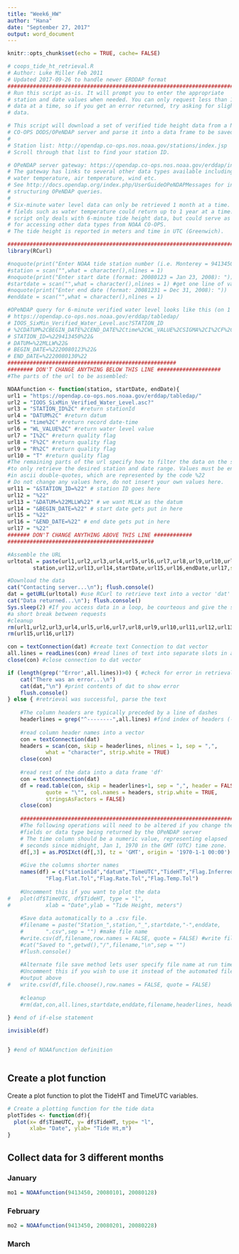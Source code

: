 ```yaml
---
title: "Week6_HW"
author: "Hana"
date: "September 27, 2017"
output: word_document
---
```


```r
knitr::opts_chunk$set(echo = TRUE, cache= FALSE)
```

```r
# coops_tide_ht_retrieval.R
# Author: Luke Miller Feb 2011
# Updated 2017-09-26 to handle newer ERDDAP format
################################################################################
# Run this script as-is. It will prompt you to enter the appropriate
# station and date values when needed. You can only request less than 1 month of 
# data at a time, so if you get an error returned, try asking for slightly less
# data.

# This script will download a set of verified tide height data from a NOAA 
# CO-OPS DODS/OPeNDAP server and parse it into a data frame to be saved to disk 
#
# Station list: http://opendap.co-ops.nos.noaa.gov/stations/index.jsp
# Scroll through that list to find your station ID. 

# OPeNDAP server gateway: https://opendap.co-ops.nos.noaa.gov/erddap/index.html
# The gateway has links to several other data types available including 
# water temperature, air temperature, wind etc. 
# See http://docs.opendap.org/index.php/UserGuideOPeNDAPMessages for info on
# structuring OPeNDAP queries.
#
# Six-minute water level data can only be retrieved 1 month at a time. Other
# fields such as water temperature could return up to 1 year at a time. This 
# script only deals with 6-minute tide height data, but could serve as a guide 
# for accessing other data types from NOAA CO-OPS. 
# The tide height is reported in meters and time in UTC (Greenwich).

###############################################################################
library(RCurl)

#noquote(print("Enter NOAA tide station number (i.e. Monterey = 9413450): "))
#station = scan("",what = character(),nlines = 1)
#noquote(print("Enter start date (format: 20080123 = Jan 23, 2008): "))
#startdate = scan("",what = character(),nlines = 1) #get one line of values
#noquote(print("Enter end date (format: 20081231 = Dec 31, 2008): "))
#enddate = scan("",what = character(),nlines = 1)

#OPeNDAP query for 6-minute verified water level looks like this (on 1 line):
# https://opendap.co-ops.nos.noaa.gov/erddap/tabledap/
# IOOS_SixMin_Verified_Water_Level.asc?STATION_ID
# %2CDATUM%2CBEGIN_DATE%2CEND_DATE%2Ctime%2CWL_VALUE%2CSIGMA%2CI%2CF%2CR%2CT&
# STATION_ID=%229413450%22&
# DATUM=%22MLLW%22&
# BEGIN_DATE=%2220080123%22&
# END_DATE=%2220080130%22
#####################################################
######## DON'T CHANGE ANYTHING BELOW THIS LINE ####################
#The parts of the url to be assembled:

NOAAfunction <- function(station, startDate, endDate){
url1 = "https://opendap.co-ops.nos.noaa.gov/erddap/tabledap/"
url2 = "IOOS_SixMin_Verified_Water_Level.asc?"
url3 = "STATION_ID%2C" #return stationId
url4 = "DATUM%2C" #return datum
url5 = "time%2C" #return record date-time
url6 = "WL_VALUE%2C" #return water level value
url7 = "I%2C" #return quality flag
url8 = "F%2C" #return quality flag
url9 = "R%2C" #return quality flag
url10 = "T" #return quality flag
#The remaining parts of the url specify how to filter the data on the server 
#to only retrieve the desired station and date range. Values must be enclosed
#in ascii double-quotes, which are represented by the code %22
# Do not change any values here, do not insert your own values here.
url11 = "&STATION_ID=%22" # station ID goes here
url12 = "%22"
url13 = "&DATUM=%22MLLW%22" # we want MLLW as the datum
url14 = "&BEGIN_DATE=%22" # start date gets put in here
url15 = "%22"
url16 = "&END_DATE=%22" # end date gets put in here
url17 = "%22"
####### DON'T CHANGE ANYTHING ABOVE THIS LINE ############
##############################################

#Assemble the URL
urltotal = paste(url1,url2,url3,url4,url5,url6,url7,url8,url9,url10,url11,
		station,url12,url13,url14,startDate,url15,url16,endDate,url17,sep ="")

#Download the data
cat("Contacting server...\n"); flush.console()
dat = getURL(urltotal) #use RCurl to retrieve text into a vector 'dat'
cat("Data returned...\n"); flush.console()
Sys.sleep(2) #If you access data in a loop, be courteous and give the server
#a short break between requests
#cleanup
rm(url1,url2,url3,url4,url5,url6,url7,url8,url9,url10,url11,url12,url13,url14)
rm(url15,url16,url17)

con = textConnection(dat) #create text Connection to dat vector
all.lines = readLines(con) #read lines of text into separate slots in a vector
close(con) #close connection to dat vector

if (length(grep('^Error',all.lines))>0) { #check for error in retrieval
	cat("There was an error...\n")
	cat(dat,"\n") #print contents of dat to show error
	flush.console()
} else { #retrieval was successful, parse the text
	
	#The column headers are typically preceded by a line of dashes
	headerlines = grep("^--------",all.lines) #find index of headers (-1)
	
	#read column header names into a vector
	con = textConnection(dat)
	headers = scan(con, skip = headerlines, nlines = 1, sep = ",",
			what = "character", strip.white = TRUE)
	close(con)
	
	#read rest of the data into a data frame 'df'
	con = textConnection(dat)
	df = read.table(con, skip = headerlines+1, sep = ",", header = FALSE,
			quote = "\"", col.names = headers, strip.white = TRUE,
			stringsAsFactors = FALSE)
	close(con)
	
	###########################################################################
	#The following operations will need to be altered if you change the 
	#fields or data type being returned by the OPeNDAP server
	# The time column should be a numeric value, representing elapsed 
	# seconds since midnight, Jan 1, 1970 in the GMT (UTC) time zone. 
	df[,3] = as.POSIXct(df[,3], tz = 'GMT', origin = '1970-1-1 00:00')
	
	#Give the columns shorter names
	names(df) = c("stationId","datum","TimeUTC","TideHT","Flag.Inferred",
			"Flag.Flat.Tol","Flag.Rate.Tol","Flag.Temp.Tol")
	
	#Uncomment this if you want to plot the data
#	plot(df$TimeUTC, df$TideHT, type = "l",
#			xlab = "Date",ylab = "Tide Height, meters")
	
	#Save data automatically to a .csv file. 
	#filename = paste("Station_",station,"_",startdate,"-",enddate,
	#		".csv",sep = "") #make file name
	#write.csv(df,filename,row.names = FALSE, quote = FALSE) #write file to disk
	#cat("Saved to ",getwd(),"/",filename,"\n",sep = "")
	#flush.console()
	
	#Alternate file save method lets user specify file name at run time
	#Uncomment this if you wish to use it instead of the automated file 
	#output above
#	write.csv(df,file.choose(),row.names = FALSE, quote = FALSE)
	
	#cleanup
	#rm(dat,con,all.lines,startdate,enddate,filename,headerlines, headers)
	
} #end of if-else statement

invisible(df)


} #end of NOAAfunction definition
```
```r

```

## Create a plot function
Create a plot function to plot the TideHT and TimeUTC variables.


```r
# Create a plotting function for the tide data
plotTides <- function(df){
  plot(x= df$TimeUTC, y= df$TideHT, type= "l",
       xlab= "Date", ylab= "Tide Ht,m")
}

```

## Collect data for 3 different months

### January 

```r
mo1 = NOAAfunction(9413450, 20080101, 20080128)

```
### February

```r
mo2 = NOAAfunction(9413450, 20080201, 20080228)
```
### March

```r

```










